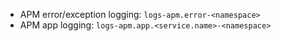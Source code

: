 

- APM error/exception logging: `logs-apm.error-<namespace>`
- APM app logging: `logs-apm.app.<service.name>-<namespace>`